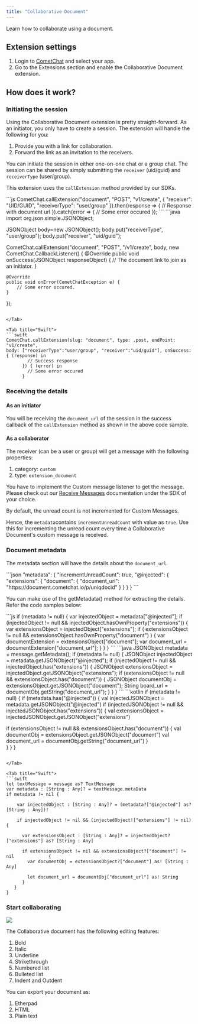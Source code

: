 ```yaml
---
title: "Collaborative Document"
---
```


Learn how to collaborate using a document.

## Extension settings

1. Login to [CometChat](https://app.cometchat.com/login) and select your app.
2. Go to the Extensions section and enable the Collaborative Document extension.

## How does it work?

### Initiating the session

Using the Collaborative Document extension is pretty straight-forward. As an initiator, you only have to create a session. The extension will handle the following for you:

1. Provide you with a link for collaboration.
2. Forward the link as an invitation to the receivers.

You can initiate the session in either one-on-one chat or a group chat. The session can be shared by simply submitting the `receiver` (uid/guid) and `receiverType` (user/group).

This extension uses the `callExtension` method provided by our SDKs.

<Tabs>
<Tab title="JavaScript">
```js
CometChat.callExtension("document", "POST", "v1/create", { 
	"receiver": "UID/GUID",
	"receiverType": "user/group"
}).then(response => {
	// Response with document url
}).catch(error => {
	// Some error occured
});
```

</Tab>

<Tab title="Java">
```java
import org.json.simple.JSONObject;

JSONObject body=new JSONObject();
body.put("receiverType", "user/group");
body.put("receiver", "uid/guid");

CometChat.callExtension("document", "POST", "/v1/create", body,
	new CometChat.CallbackListener<JSONObject>() {
    @Override
    public void onSuccess(JSONObject responseObject) {
        // The document link to join as an initiator.
    }

    @Override
    public void onError(CometChatException e) {
      	// Some error occured.
    }
});
```

</Tab>

<Tab title="Swift">
```swift
CometChat.callExtension(slug: "document", type: .post, endPoint: "v1/create",
body: ["receiverType":"user/group", "receiver":"uid/guid"], onSuccess: { (response) in
        // Success response
      }) { (error) in
        // Some error occured
      }
```

</Tab>

</Tabs>

### Receiving the details

#### As an initiator

You will be receiving the `document_url` of the session in the success callback of the `callExtension` method as shown in the above code sample.

#### As a collaborator

The receiver (can be a user or group) will get a message with the following properties:

1. category: `custom`
2. type: `extension_document`

You have to implement the Custom message listener to get the message. Please check out our [Receive Messages](/sdk/javascript/receive-message) documentation under the SDK of your choice.

By default, the unread count is not incremented for Custom Messages.

Hence, the `metadata`contains `incrementUnreadCount` with value as `true`. Use this for incrementing the unread count every time a Collaborative Document's custom message is received.

### Document metadata

The metadata section will have the details about the `document_url`.

<Tabs>
<Tab title="JSON">
```json
"metadata": {
  	"incrementUnreadCount": true,
  	"@injected": {
      "extensions": {
        "document": {
          "document_url": "https://document.cometchat.io/p/uniqdocid"
        }
      }
    }
}
```

</Tab>

</Tabs>

You can make use of the getMetadata() method for extracting the details. Refer the code samples below:

<Tabs>
<Tab title="JavaScript">
```js
if (metadata != null) {
  var injectedObject = metadata["@injected"];
  if (injectedObject != null && injectedObject.hasOwnProperty("extensions")) {
    var extensionsObject = injectedObject["extensions"];
    if (
      extensionsObject != null &&
      extensionsObject.hasOwnProperty("document")
    ) {
      var documentExtension = extensionsObject["document"];
      var document_url = documentExtension["document_url"];
    }
  }
}
```

</Tab>

<Tab title="Java">
```java
JSONObject metadata = message.getMetadata();
if (metadata != null) {
  JSONObject injectedObject = metadata.getJSONObject("@injected");
  if (injectedObject != null && injectedObject.has("extensions")) {
    JSONObject extensionsObject = injectedObject.getJSONObject("extensions");
    if (extensionsObject != null && extensionsObject.has("document"))
        {
          JSONObject documentObj = extensionsObject.getJSONObject("document");
          String board_url = documentObj.getString("document_url");
        }
    }
}
```

</Tab>

<Tab title="Kotlin">
```kotlin
if (metadata != null) {
  if (metadata.has("@injected")) {
   val injectedJSONObject = metadata.getJSONObject("@injected")
   if (injectedJSONObject != null && injectedJSONObject.has("extensions")) {
   val extensionsObject = injectedJSONObject.getJSONObject("extensions")

   if (extensionsObject != null && extensionsObject.has("document")) {
   val documentObj = extensionsObject.getJSONObject("document")
   val document_url = documentObj.getString("document_url")
         }     
       }
     }
   }
```

</Tab>

<Tab title="Swift">
```swift
let textMessage = message as? TextMessage
var metadata : [String : Any]? = textMessage.metaData
if metadata != nil {

    var injectedObject : [String : Any]? = (metadata?["@injected"] as? [String : Any])!
            
    if injectedObject != nil && (injectedObject!["extensions"] != nil){

      var extensionsObject : [String : Any]? = injectedObject?["extensions"] as? [String : Any]

      if extensionsObject != nil && extensionsObject?["document"] != nil             {
        var documentObj = extensionsObject?["document"] as! [String :  Any]

        let document_url = documentObj["document_url"] as! String
      }
   }
}
```

</Tab>

</Tabs>

### Start collaborating

<Frame>
  <img src="/images/34c8a9c4-1623199615-3119d0d97191085d7a8a15e673cf57aa.png" />
</Frame>

The Collaborative document has the following editing features:

1. Bold
2. Italic
3. Underline
4. Strikethrough
5. Numbered list
6. Bulleted list
7. Indent and Outdent

You can export your document as:

1. Etherpad
2. HTML
3. Plain text
